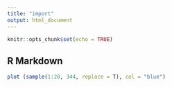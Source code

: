 ```yaml
---
title: "import"
output: html_document
---
```


```r
knitr::opts_chunk$set(echo = TRUE)
```

## R Markdown

```r
plot (sample(1:20, 344, replace = T), col = "blue")
```

